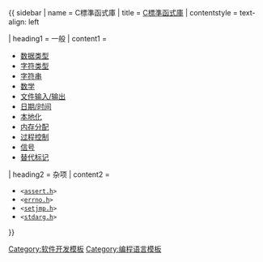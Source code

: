 {{ sidebar
| name         = C標準函式庫
| title        = [[C標準函式庫]]
| contentstyle = text-align: left

| heading1 = 一般
| content1     =
* [[Stdlib.h#数据类型|数据类型]]
* [[Ctype.h|字符类型]]
* [[String.h|字符串]]
* [[Math.h|数学]]
* [[Stdio.h|文件输入/输出]]
* [[C日期和时间函数|日期/时间]]
* [[Locale.h|本地化]]
* [[Stdlib.h#函数|内存分配]]
* [[Stdlib.h#函数|过程控制]]
* [[Signal.h|信号]]
* [[C替代标记|替代标记]]
| heading2 = 杂项
| content2 =
* <code><[[assert.h|assert.h]]></code>
* <code><[[errno.h|errno.h]]></code>
* <code><[[setjmp.h|setjmp.h]]></code>
* <code><[[stdarg.h|stdarg.h]]></code>
}}<noinclude>
[[Category:软件开发模板]]
[[Category:编程语言模板]]
</noinclude>